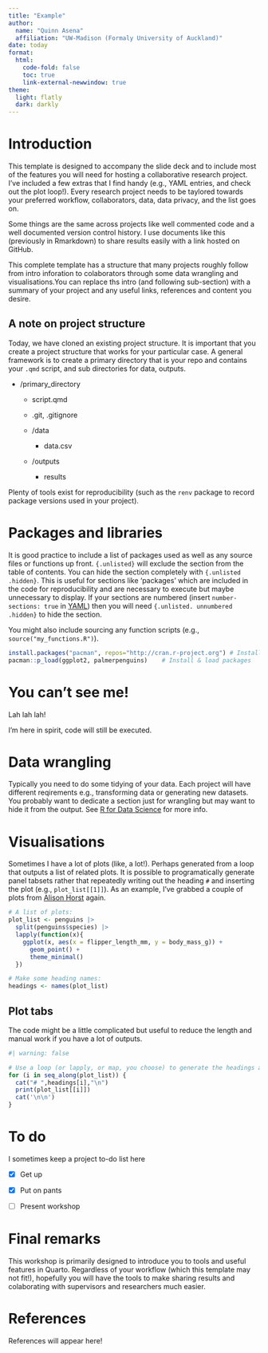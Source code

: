 ```yaml
---
title: "Example"
author:
  name: "Quinn Asena"
  affiliation: "UW-Madison (Formaly University of Auckland)"
date: today
format:
  html:
    code-fold: false
    toc: true
    link-external-newwindow: true
theme:
  light: flatly
  dark: darkly
---
```


# Introduction

This template is designed to accompany the slide deck and to include most of the features you will need for hosting a collaborative research project. I've included a few extras that I find handy (e.g., YAML entries, and check out the plot loop!). Every research project needs to be taylored towards your preferred workflow, collaborators, data, data privacy, and the list goes on.

Some things are the same across projects like well commented code and a well documented version control history. I use documents like this (previously in Rmarkdown) to share results easily with a link hosted on GitHub. 

This complete template has a structure that many projects roughly follow from intro inforation to colaborators through some data wrangling and visualisations.You can replace ths intro (and following sub-section) with a summary of your project and any useful links, references and content you desire.

## A note on project structure

Today, we have cloned an existing project structure. It is important that you create a project structure that works for your particular case. A general framework is to create a primary directory that is your repo and contains your `.qmd` script, and sub directories for data, outputs.

- /primary_directory

  - script.qmd

  - .git, .gitignore

  - /data

    - data.csv

  - /outputs

    - results

Plenty of tools exist for reproducibility (such as the `renv` package to record package versions used in your project).

# Packages and libraries {.unlisted}

It is good practice to include a list of packages used as well as any source files or functions up front. `{.unlisted}` will exclude the section from the table of contents. You can hide the section completely with `{.unlisted .hidden}`. This is useful for sections like 'packages' which are included in the code for reproducibility and are necessary to execute but maybe unnecessary to display. If your sections are numbered (insert `number-sections: true` in [YAML](https://quarto.org/docs/output-formats/html-basics.html#section-numbering)) then you will need `{.unlisted. unnumbered .hidden}` to hide the section.

You might also include sourcing any function scripts (e.g., `source("my_functions.R")`).

```r
install.packages("pacman", repos="http://cran.r-project.org") # Install pacman package
pacman::p_load(ggplot2, palmerpenguins)    # Install & load packages
```

# You can't see me! {.unlisted .hidden}

Lah lah lah!

I'm here in spirit, code will still be executed.

# Data wrangling

Typically you need to do some tidying of your data. Each project will have different reqirements e.g., transforming data or generating new datasets. You probably want to dedicate a section just for wrangling but may want to hide it from the output. See [R for Data Science](https://r4ds.had.co.nz/introduction.html) for more info.


# Visualisations {.tabset}

Sometimes I have a lot of plots (like, a lot!). Perhaps generated from a loop that outputs a list of related plots. It is possible to programatically generate panel tabsets rather that repeatedly writing out the heading `#` and inserting the plot (e.g., `plot_list[[1]]`). As an example, I've grabbed a couple of plots from [Alison Horst](https://allisonhorst.github.io/palmerpenguins/articles/examples.html) again.

```r
# A list of plots:
plot_list <- penguins |>
  split(penguins$species) |>
  lapply(function(x){
    ggplot(x, aes(x = flipper_length_mm, y = body_mass_g)) + 
      geom_point() +
      theme_minimal()
  }) 

# Make some heading names:
headings <- names(plot_list)
```

## Plot tabs

The code might be a little complicated but useful to reduce the length and manual work if you have a lot of outputs.

:::{.panel-tabset}
```r
#| warning: false

# Use a loop (or lapply, or map, you choose) to generate the headings and insert plots
for (i in seq_along(plot_list)) {
  cat("# ",headings[i],"\n")
  print(plot_list[[i]])
  cat('\n\n')
}
```
:::

# To do

I sometimes keep a project to-do list here

- [x] Get up

- [x] Put on pants

- [ ] Present workshop

# Final remarks

This workshop is primarily designed to introduce you to tools and useful features in Quarto. Regardless of your workflow (which this template may not fit!), hopefully you will have the tools to make sharing results and colaborating with supervisors and researchers much easier.

# References

References will appear here!